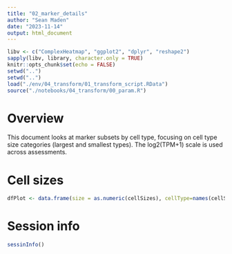 ```yaml
---
title: "02_marker_details"
author: "Sean Maden"
date: "2023-11-14"
output: html_document
---
```


```r
libv <- c("ComplexHeatmap", "ggplot2", "dplyr", "reshape2")
sapply(libv, library, character.only = TRUE)
knitr::opts_chunk$set(echo = FALSE)
setwd("..")
setwd("..")
load("./env/04_transform/01_transform_script.RData")
source("./notebooks/04_transform/00_param.R")
```

# Overview

This document looks at marker subsets by cell type, focusing on cell type size 
categories (largest and smallest types). The log2(TPM+1) scale is used across 
assessments.

# Cell sizes

```r
dfPlot <- data.frame(size = as.numeric(cellSizes), cellType=names(cellSizes))
```

# Session info

```r
sessinInfo()
```